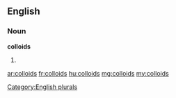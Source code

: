 ==English==

===Noun===
'''colloids'''

# {{plural of|colloid}}

[[Category:English plurals]]

[[ar:colloids]]
[[fr:colloids]]
[[hu:colloids]]
[[mg:colloids]]
[[my:colloids]]